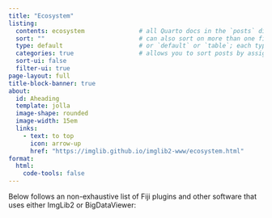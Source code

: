 ```yaml
---
title: "Ecosystem"
listing:
  contents: ecosystem               # all Quarto docs in the `posts` directory will be included on your listing page
  sort: ""                          # can also sort on more than one field
  type: default                     # or `default` or `table`; each type has its own set of yaml options to include
  categories: true                  # allows you to sort posts by assigned categories
  sort-ui: false
  filter-ui: true
page-layout: full
title-block-banner: true
about: 
  id: Aheading
  template: jolla
  image-shape: rounded
  image-width: 15em
  links:
    - text: to top
      icon: arrow-up
      href: "https://imglib.github.io/imglib2-www/ecosystem.html"
format:
  html:
    code-tools: false      
---
```


Below follows an non-exhaustive list of Fiji plugins and other software that uses either ImgLib2 or BigDataViewer: 
 



